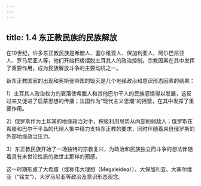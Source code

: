 ```yaml
---
---
---
```

title: 1.4 东正教民族的民族解放
---



在19世纪，许多东正教民族是希腊人、塞尔维亚人、保加利亚人、阿尔巴尼亚人、罗马尼亚人等，他们开始积极摆脱土耳其人的政治控制。宗教因素在其中发挥了重要作用，成为民族解放斗争的主要动机之一。

新东正教国家的出现和奥斯曼帝国的毁灭是几个地缘政治和意识形态因素的结果：

1）土耳其人政治权力的衰落使希腊人和其他巴尔干人的民族感情得以发展，这反过来又促进了启蒙思想的传播；法国作为“现代主义思潮”的摇篮，在其中发挥了重要作用。

2）俄罗斯作为土耳其的地缘政治对手，积极利用局势从内部削弱敌人；俄罗斯在希腊和巴尔干半岛的代理人集中精力支持东正教的要求，同时伴随着来自俄罗斯的外部地缘政治压力。

3）东正教民族开始了一场独特的宗教复兴，为政治和民族独立而斗争的想法伴随着具有末世论性质的救世主那样的预感。

这一时期形成了大希腊（或称伟大理想（Megaleidea））、大保加利亚、大塞尔维亚（“铭文”）、大罗马尼亚等政治及意识形态观念。